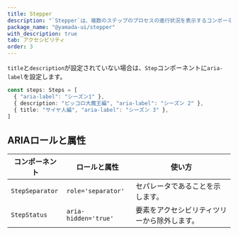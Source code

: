 ```yaml
---
title: Stepper
description: "`Stepper`は、複数のステップのプロセスの進行状況を表示するコンポーネントです。"
package_name: "@yamada-ui/stepper"
with_description: true
tab: アクセシビリティ
order: 3
---
```


`title`と`description`が設定されていない場合は、`Step`コンポーネントに`aria-label`を設定します。

```ts
const steps: Steps = [
  { "aria-label": "シーズン1" },
  { description: "ピッコロ大魔王編", "aria-label": "シーズン 2" },
  { title: "サイヤ人編", "aria-label": "シーズン 3" },
]
```

## ARIAロールと属性

| コンポーネント  | ロールと属性         | 使い方                                       |
| --------------- | -------------------- | -------------------------------------------- |
| `StepSeparator` | `role='separator'`   | セパレータであることを示します。             |
| `StepStatus`    | `aria-hidden='true'` | 要素をアクセシビリティツリーから除外します。 |
